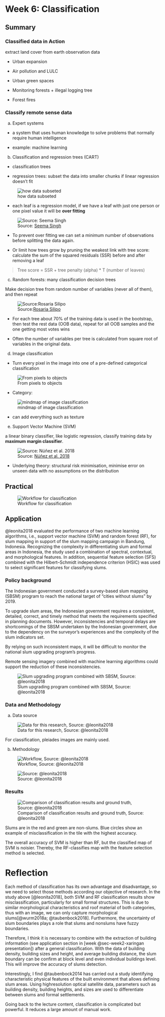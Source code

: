 # Week 6: Classification {.sec_wk6}

## Summary

### Classified data in Action

extract land cover from earth observation data

* Urban expansion

* Air pollution and LULC

* Urban green spaces

* Monitoring forests + illegal logging
 tree
* Forest fires

### Classify remote sense data

a. Expert systems

* a system that uses human knowledge to solve problems that normally require human intelligence

* example: machine learning

b. Classification and regression trees (CART)

* classification trees

* regression trees: subset the data into smaller chunks if linear regression doesn't fit

![how data subseted](img06/regressiontree.png){#fig-RegressionTreeProcess}

  * each leaf is a regression model, if we have a leaf with just one person or one pixel value it will be **over fitting**
  
![Source: [Seema Singh](https://towardsdatascience.com/understanding-the-bias-variance-tradeoff-165e6942b229)](img06/overfitting.png){#fig-overfitting}
  
  * To prevent over fitting we can set a minimum number of observations before splitting the data again.
  
  * Or limit how trees grow by pruning the weakest link with tree score: calculate the sum of the squared residuals (SSR) before and after removing a leaf
  
> Tree score = SSR + tree penalty (alpha) * T (number of leaves)
  
c. Random forests: many classification decision trees

Make decision tree from random number of variables (never all of them), and then repeat

![Source:[Rosaria Silipo](https://towardsdatascience.com/from-a-single-decision-tree-to-a-random-forest-b9523be65147)](img06/RandomForest.png){#fig-RandomForest}

* For each tree about 70% of the training data is used in the bootstrap, then test the rest data (OOB data), repeat for all OOB samples and the one getting most votes wins

* Often the number of variables per tree is calculated from square root of variables in the original data.

d. Image classification

* Turn every pixel in the image into one of a pre-defined categorical classification

![From pixels to objects](img06/imageClassification.png)

* Category:

![mindmap of image classification](img06/mindmap.png)

* can add everything such as texture

e. Support Vector Machine (SVM)

a linear binary classifier, like logistic regression, classify training data by **maximum margin classifier**.

![Source: [Núñez et al. 2018](https://www.intechopen.com/chapters/64971)](img06/SVM.png){#fig-SVM}

* Underlying theory: structural risk minimisation, minimise error on unseen data with no assumptions on the distribution


## Practical

![Workflow for classification](img06/pracWorkflow.png)



## Application

@leonita2018 evaluated the performance of two machine learning algorithms, i.e., support vector machine (SVM) and random forest (RF), for slum mapping in support of the slum mapping campaign in Bandung, Indonesia. Recognizing the complexity in differentiating slum and formal areas in Indonesia, the study used a combination of spectral, contextual, and morphological features. In addition, sequential feature selection (SFS) combined with the Hilbert–Schmidt independence criterion (HSIC) was used to select significant features for classifying slums.

### Policy background

The Indonesian government conducted a survey-based slum mapping (SBSM) program to reach the national target of “cities without slums” by 2019.

To upgrade slum areas, the Indonesian government requires a consistent, detailed, correct, and timely method that meets the requirements specified in planning documents. However, inconsistencies and temporal delays are shortcomings of the SBSM undertaken by the Indonesian government, due to the dependency on the surveyor’s experiences and the complexity of the slum indicators set.

By relying on such inconsistent maps, it will be difficult to monitor the national slum upgrading program’s progress.

Remote sensing imagery combined with machine learning algorithms could support the reduction of these inconsistencies.

![Slum upgrading program combined with SBSM, Source: @leonita2018](img06/slum-upgrading.png)

### Data and Methodology

a. Data source

![Data for this research, Source: @leonita2018](img06/data.png)

For classification, pleiades images are mainly used.

b. Methodology

![Workflow, Source: @leonita2018](img06/workflow.png)

![Source: @leonita2018](img06/classification.png)

### Results

![Comparison of classification results and ground truth, Source: @leonita2018](img06/result.png)

Slums are in the red and green are non-slums. Blue circles show an example of misclassification in the tile with the highest accuracy.

The overall accuracy of SVM is higher than RF, but the classified map of SVM is noisier. Thereby, the RF-classifies map with the feature selection method is selected.

# Reflection

Each method of classification has its own advantage and disadvantage, so we need to select those methods according our objective of research. In the study above [@leonita2018], both SVM and RF classification results show misclassification, particularly for small formal structures. This is due to similar morphological characteristics and roof material of both categories, thus with an image, we can only capture morphological slums[@wurm2018a; @taubenbock2018]. Furthermore, the uncertainty of slum boundaries plays a role that slums and nonslums have fuzzy boundaries.

Therefore, I think it is necessary to combine with the extraction of building information (see application section in [week @sec-week2-xaringan presentation]) after a general classification. With the data of building density, building sizes and height, and average building distance, the slum boundary can be confirm at block level and even individual buildings level. This will improve the accuracy of slums detection.

Interestingly, I find @taubenbock2014 has carried out a study identifying characteristic physical features of the built environment that allows defining slum areas. Using highresolution optical satellite data, parameters such as building density, building heights, and sizes are used to differentiate between slums and formal settlements.

Going back to the lecture content, classification is complicated but powerful. It reduces a large amount of manual work.

